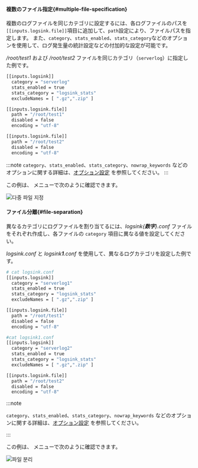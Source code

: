 #### 複数のファイル指定{#multiple-file-specification}

複数のログファイルを同じカテゴリに設定するには、各ログファイルのパスを`[[inputs.logsink.file]]`項目に追加して、`path`設定により、ファイルパスを指定します。 また、`category`、`stats_enabled`、`stats_category`などのオプションを使用して、ログ発生量の統計設定などの付加的な設定が可能です。 

*/root/test1* および */root/test2* ファイルを同じカテゴリ（`serverlog`）に指定した例です。

```bash {2,7-15}
[[inputs.logsink]]
  category = "serverlog"
  stats_enabled = true
  stats_category = "logsink_stats"
  excludeNames = [ ".gz",".zip" ]

[[inputs.logsink.file]]
  path = "/root/test1"
  disabled = false
  encoding = "utf-8"

[[inputs.logsink.file]]
  path = "/root/test2"
  disabled = false
  encoding = "utf-8"
```

:::note
`category`、`stats_enabled`、`stats_category`、`nowrap_keywords` などのオプションに関する詳細は、[オプション設定](#server-log-settings) を参照してください。 
:::

この例は、<Cmdname sid="side_logTail" className="uitext" /> メニューで次のように確認できます。

![다중 파일 지정](/img/log-server-multi-file.png)

#### ファイル分離{#file-separation}

異なるカテゴリにログファイルを割り当てるには、*logsink\{<b>数字</b>\}.conf* ファイルをそれぞれ作成し、各ファイルの `category` 項目に異なる値を設定してください。 

*logsink.conf* と *logsink<b>1</b>.conf* を使用して、異なるログカテゴリを設定した例です。

<Columns>

<Column className="text--left width--50-2">

```bash title='logsink.conf' {1,3,9}
# cat logsink.conf
[[inputs.logsink]]
  category = "serverlog1"
  stats_enabled = true
  stats_category = "logsink_stats"
  excludeNames = [ ".gz",".zip" ]

[[inputs.logsink.file]]
  path = "/root/test1"
  disabled = false
  encoding = "utf-8"
```

</Column>

<Column className="text--left">

```bash title='logsink1.conf' {1,3,9}
#cat logsink1.conf
[[inputs.logsink]]
  category = "serverlog2"
  stats_enabled = true
  stats_category = "logsink_stats"
  excludeNames = [ ".gz",".zip" ]

[[inputs.logsink.file]]
  path = "/root/test2"
  disabled = false
  encoding = "utf-8"
```

</Column>

</Columns>

:::note 

`category`、`stats_enabled`、`stats_category`、`nowrap_keywords` などのオプションに関する詳細は、[オプション設定](#server-log-settings) を参照してください。 

:::

この例は、<Cmdname sid="side_logTail" className="uitext" /> メニューで次のように確認できます。

![파일 분리](/img/log-server-file-separation.png)
